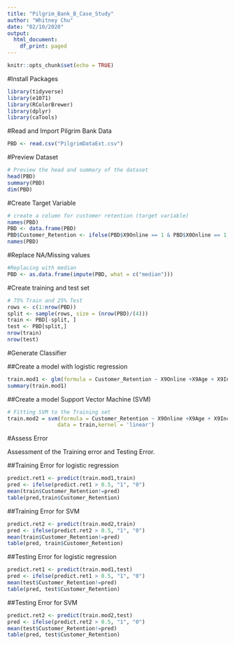 ---
title: "Pilgrim_Bank_B_Case_Study"
author: "Whitney Chu"
date: "02/10/2020"
output:
  html_document:
    df_print: paged
---

```{r setup, include=FALSE}
knitr::opts_chunk$set(echo = TRUE)
```

#Install Packages
```{r}
library(tidyverse)    
library(e1071)  
library(RColorBrewer)
library(dplyr)
library(caTools)

```

#Read and Import Pilgrim Bank Data
```{r}
PBD <- read.csv("PilgrimDataExt.csv")
```

#Preview Dataset
```{r}
# Preview the head and summary of the dataset
head(PBD)
summary(PBD)
dim(PBD)
```


#Create Target Variable
```{r}
# create a column for customer retention (target variable)
names(PBD)
PBD <- data.frame(PBD)
PBD$Customer_Retention <- ifelse(PBD$X9Online == 1 & PBD$X0Online == 1, 0, 1)
names(PBD)
```

#Replace NA/Missing values
```{r}
#Replacing with median 
PBD <- as.data.frame(impute(PBD, what = c("median")))
```


#Create training and test set
```{r}
# 75% Train and 25% Test
rows <- c(1:nrow(PBD))
split <- sample(rows, size = (nrow(PBD)/(4)))
train <- PBD[-split, ]
test <- PBD[split,]
nrow(train)
nrow(test)
```


#Generate Classifier

##Create a model with logistic regression
```{r}
train.mod1 <- glm(formula = Customer_Retention ~ X9Online +X9Age + X9Inc + X9Profit + X9Tenure+ X9Billpay, data = train, family = "binomial")
summary(train.mod1)
```



##Create a model Support Vector Machine (SVM)
```{r}
# Fitting SVM to the Training set 
train.mod2 = svm(formula = Customer_Retention ~ X9Online +X9Age + X9Inc + X9Profit + X9Tenure + X9Billpay, 
				data = train,kernel = 'linear') 
```


#Assess Error

Assessment of the Training error and Testing Error.

##Training Error for logistic regression
```{r}
predict.ret1 <- predict(train.mod1,train)
pred <- ifelse(predict.ret1 > 0.5, "1", "0")
mean(train$Customer_Retention!=pred)
table(pred,train$Customer_Retention)
```


##Training Error for SVM
```{r}
predict.ret2 <- predict(train.mod2,train)
pred <- ifelse(predict.ret2 > 0.5, "1", "0")
mean(train$Customer_Retention!=pred)
table(pred, train$Customer_Retention)
```

##Testing Error for logistic regression
```{r}
predict.ret1 <- predict(train.mod1,test)
pred <- ifelse(predict.ret1 > 0.5, "1", "0")
mean(test$Customer_Retention!=pred)
table(pred, test$Customer_Retention)
```


##Testing Error for SVM
```{r}
predict.ret2 <- predict(train.mod2,test)
pred <- ifelse(predict.ret2 > 0.5, "1", "0")
mean(test$Customer_Retention!=pred)
table(pred, test$Customer_Retention)
```












